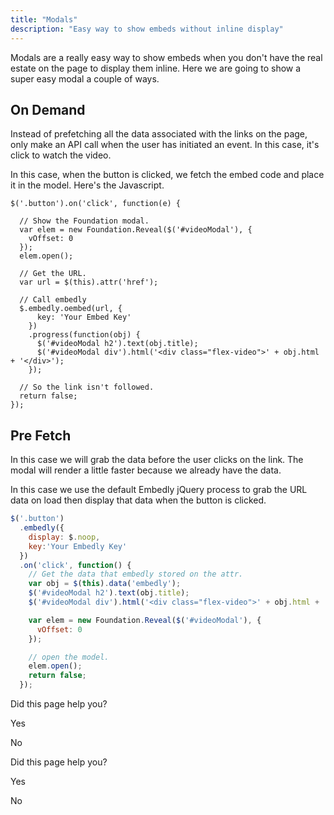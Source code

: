 ```yaml
---
title: "Modals"
description: "Easy way to show embeds without inline display"
---
```

Modals are a really easy way to show embeds when you don't have the real estate on the page to display them inline. Here we are going to show a super easy modal a couple of ways.

## On Demand

Instead of prefetching all the data associated with the links on the page, only make an API call when the user has initiated an event. In this case, it's click to watch the video.

In this case, when the button is clicked, we fetch the embed code and place it in the model. Here's the Javascript.

```text
$('.button').on('click', function(e) {
  
  // Show the Foundation modal.
  var elem = new Foundation.Reveal($('#videoModal'), {
    vOffset: 0
  });
  elem.open();

  // Get the URL.
  var url = $(this).attr('href');

  // Call embedly
  $.embedly.oembed(url, {
      key: 'Your Embed Key'
    })
    .progress(function(obj) {
      $('#videoModal h2').text(obj.title);
      $('#videoModal div').html('<div class="flex-video">' + obj.html + '</div>');
    });

  // So the link isn't followed.
  return false;
});

```

## Pre Fetch

In this case we will grab the data before the user clicks on the link. The modal will render a little faster because we already have the data.

In this case we use the default Embedly jQuery process to grab the URL data on load then display that data when the button is clicked.

```javascript
$('.button')
  .embedly({
    display: $.noop,
    key:'Your Embedly Key'
  })
  .on('click', function() {
    // Get the data that embedly stored on the attr.
    var obj = $(this).data('embedly');
    $('#videoModal h2').text(obj.title);
    $('#videoModal div').html('<div class="flex-video">' + obj.html + '</div>');

    var elem = new Foundation.Reveal($('#videoModal'), {
      vOffset: 0
    });

    // open the model.
    elem.open();
    return false;
  });

```

Did this page help you?

Yes

No

Did this page help you?

Yes

No